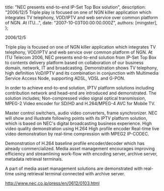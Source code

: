 
  title: "NEC presents end-to-end IP-Set Top Box solution",
  description: "2006/12/5 Triple play is focused on one of NGN killer application which integrates TV telephony, VOD/IPTV and web service over common platform of NGN. At ITU...",
  date: "2007-10-03T00:00:00.000Z",
  authors: [mingster],
};

<p>2006/12/5</p>
<p>Triple play is focused on one of NGN killer application which integrates TV telephony, VOD/IPTV and web service over common platform of NGN. At ITU Telecom 2006, NEC presents end-to-end solution from IP-Set Top Box to contents delivery platform based on collaboration of our business domain, network, IT and broadcasting. Demonstration shows TV telephony, high definition VoD/IPTV and its combination in conjunction with Multimedia Service Access Node, supporting ADSL, VDSL and G-PON.</p>
<p>In order to achieve end-to-end solution, IPTV platform solutions including contribution network and head-end are introduced and demonstrated. The solution includes; Non-compressed video signal optical transmission, MPEG-2 Video encoder for SD/HD and H.264/MPEG-4 AVC for Mobile TV.</p>
<p>Master control switchers, audio video converters, frame synchronizer. NEC will show and illustrate following points with its IPTV platform solution, which is based on NEC's digital broadcasting business experience. High video quality demonstration using H.264 High profile encoder Real-time live video demonstration by real-time compression with MPEG2 IP-CODEC.</p>
<p>Demonstration of H.264 baseline profile encoder/decoder which has already commercialized. Media asset management encourages improving efficiency and streamlining work-flow with encoding server, archive server, metadata retrieval terminals.</p>
<p>A part of media asset management solutions are demonstrated with real-time using retrieval terminal connected with archive server.</p>
<p><a href="http://www.nec.co.jp/press/en/0612/0103.html">http://www.nec.co.jp/press/en/0612/0103.html</a></p>
